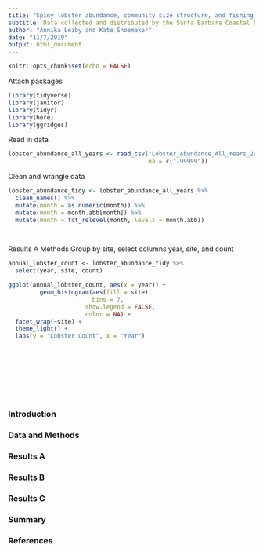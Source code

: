 ```yaml
---
title: "Spiny lobster abundance, community size structure, and fishing pressure along the Santa Barbara coast (2012-2018)"
subtitle: Data collected and distributed by the Santa Barbara Coastal LTER
author: "Annika Leiby and Kate Shoemaker"
date: "11/7/2019"
output: html_document
---
```


```r
knitr::opts_chunk$set(echo = FALSE)
```

Attach packages 

```r
library(tidyverse)
library(janitor)
library(tidyr)
library(here)
library(ggridges)
```

Read in data 

```r
lobster_abundance_all_years <- read_csv("Lobster_Abundance_All_Years_20181009.csv",
                                        na = c("-99999"))
```

Clean and wrangle data 

```r
lobster_abundance_tidy <- lobster_abundance_all_years %>% 
  clean_names() %>%
  mutate(month = as.numeric(month)) %>%
  mutate(month = month.abb[month]) %>%
  mutate(month = fct_relevel(month, levels = month.abb))

    
```

Results A Methods 
Group by site, select columns year, site, and count 

```r
annual_lobster_count <- lobster_abundance_tidy %>%
  select(year, site, count) 

ggplot(annual_lobster_count, aes(x = year)) +
         geom_histogram(aes(fill = site),
                        bins = 7,
                      show.legend = FALSE,
                      color = NA) +
  facet_wrap(~site) +
  theme_light() +
  labs(y = "Lobster Count", x = "Year")
   
  
  
         
  
  

  
```









### Introduction


### Data and Methods


### Results A


### Results B 


### Results C 


### Summary 


### References 

